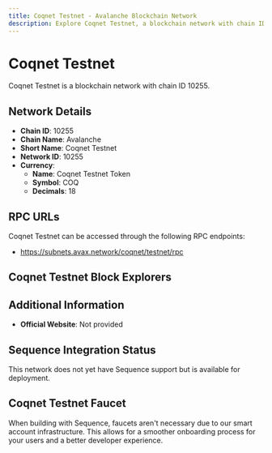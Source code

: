 ```yaml
--- 
title: Coqnet Testnet - Avalanche Blockchain Network
description: Explore Coqnet Testnet, a blockchain network with chain ID 10255. Learn about its native currency, Coqnet Testnet Token, and how to interact with the network.
---
```


# Coqnet Testnet

Coqnet Testnet is a blockchain network with chain ID 10255.

## Network Details

- **Chain ID**: 10255
- **Chain Name**: Avalanche
- **Short Name**: Coqnet Testnet
- **Network ID**: 10255
- **Currency**: 
  - **Name**: Coqnet Testnet Token
  - **Symbol**: COQ
  - **Decimals**: 18

## RPC URLs

Coqnet Testnet can be accessed through the following RPC endpoints:

- https://subnets.avax.network/coqnet/testnet/rpc

## Coqnet Testnet Block Explorers



## Additional Information

- **Official Website**: Not provided

## Sequence Integration Status

This network does not yet have Sequence support but is available for deployment.

## Coqnet Testnet Faucet

When building with Sequence, faucets aren't necessary due to our smart account infrastructure. This allows for a smoother onboarding process for your users and a better developer experience.
